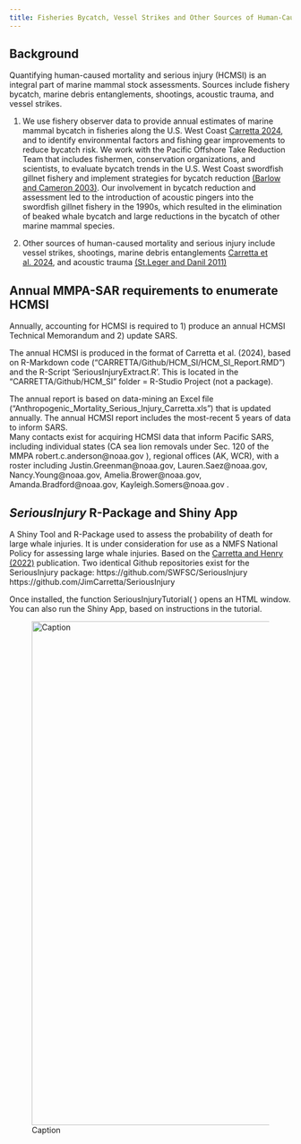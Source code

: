 ```yaml
---
title: Fisheries Bycatch, Vessel Strikes and Other Sources of Human-Caused Mortality
---
```


## Background

Quantifying human-caused mortality and serious injury (HCMSI) is an integral part of marine mammal stock assessments. Sources include fishery bycatch, marine debris entanglements, shootings, acoustic trauma, and vessel strikes.

1.  We use fishery observer data to provide annual estimates of marine mammal bycatch in fisheries along the U.S. West Coast [Carretta 2024](https://repository.library.noaa.gov/view/noaa/61363), and to identify environmental factors and fishing gear improvements to reduce bycatch risk. We work with the Pacific Offshore Take Reduction Team that includes fishermen, conservation organizations, and scientists, to evaluate bycatch trends in the U.S. West Coast swordfish gillnet fishery and implement strategies for bycatch reduction [(Barlow and Cameron 2003)](https://onlinelibrary.wiley.com/doi/abs/10.1111/j.1748-7692.2003.tb01108.x). Our involvement in bycatch reduction and assessment led to the introduction of acoustic pingers into the swordfish gillnet fishery in the 1990s, which resulted in the elimination of beaked whale bycatch and large reductions in the bycatch of other marine mammal species.

2.  Other sources of human-caused mortality and serious injury include vessel strikes, shootings, marine debris entanglements [Carretta et al. 2024](https://repository.library.noaa.gov/view/noaa/66175), and acoustic trauma [(St.Leger and Danil 2011)](https://www.ingentaconnect.com/content/mts/mtsj/2011/00000045/00000006/art00012)

## Annual MMPA-SAR requirements to enumerate HCMSI

Annually, accounting for HCMSI is required to 1) produce an annual HCMSI Technical Memorandum and 2) update SARS.

The annual HCMSI is produced in the format of Carretta et al. (2024), based on R-Markdown code (“CARRETTA/Github/HCM_SI/HCM_SI_Report.RMD”) and the R-Script ‘SeriousInjuryExtract.R’. This is located in the “CARRETTA/Github/HCM_SI” folder = R-Studio Project (not a package). 

The annual report is based on data-mining an Excel file (“Anthropogenic_Mortality_Serious_Injury_Carretta.xls”) that is updated annually. The annual HCMSI report includes the most-recent 5 years of data to inform SARS.\
Many contacts exist for acquiring HCMSI data that inform Pacific SARS, including individual states (CA sea lion removals under Sec. 120 of the MMPA robert.c.anderson\@noaa.gov ), regional offices (AK, WCR), with a roster including Justin.Greenman\@noaa.gov, Lauren.Saez\@noaa.gov, Nancy.Young\@noaa.gov, Amelia.Brower\@noaa.gov, Amanda.Bradford\@noaa.gov, Kayleigh.Somers\@noaa.gov .

## *SeriousInjury* R-Package and Shiny App

A Shiny Tool and R-Package used to assess the probability of death for large whale injuries. It is under consideration for use as a NMFS National Policy for assessing large whale injuries. Based on the [Carretta and Henry (2022)](https://www.frontiersin.org/journals/marine-science/articles/10.3389/fmars.2022.863070/full) publication. Two identical Github repositories exist for the SeriousInjury package: https://github.com/SWFSC/SeriousInjury https://github.com/JimCarretta/SeriousInjury

Once installed, the function SeriousInjuryTutorial( ) opens an HTML window. You can also run the Shiny App, based on instructions in the tutorial.

![Caption](images/SeriousInjuryShiny.png){width="900"}
